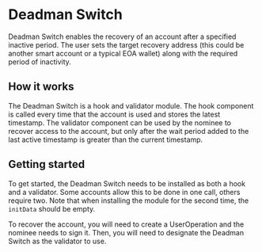 # Deadman Switch

Deadman Switch enables the recovery of an account after a specified inactive period. The user sets the target recovery address (this could be another smart account or a typical EOA wallet) along with the required period of inactivity.

## How it works

The Deadman Switch is a hook and validator module. The hook component is called every time that the account is used and stores the latest timestamp. The validator component can be used by the nominee to recover access to the account, but only after the wait period added to the last active timestamp is greater than the current timestamp.

## Getting started

To get started, the Deadman Switch needs to be installed as both a hook and a validator. Some accounts allow this to be done in one call, others require two. Note that when installing the module for the second time, the `initData` should be empty.

To recover the account, you will need to create a UserOperation and the nominee needs to sign it. Then, you will need to designate the Deadman Switch as the validator to use.
